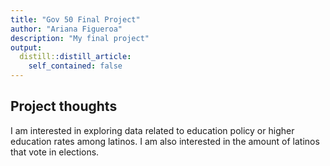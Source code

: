 ```yaml
---
title: "Gov 50 Final Project"
author: "Ariana Figueroa"
description: "My final project"
output:
  distill::distill_article:
    self_contained: false
---
```




## Project thoughts

I am interested in exploring data related to education policy or higher education rates among latinos. I am also interested in the amount of latinos that vote in elections.